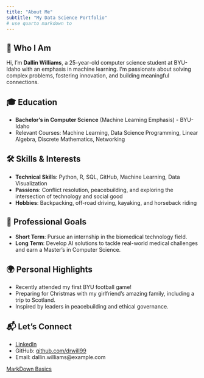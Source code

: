 ```yaml
---
title: "About Me"
subtitle: "My Data Science Portfolio"
# use quarto markdown to 
---
```


## 🌟 Who I Am
Hi, I’m **Dallin Williams**, a 25-year-old computer science student at BYU-Idaho with an emphasis in machine learning. I’m passionate about solving complex problems, fostering innovation, and building meaningful connections.

## 🎓 Education
- **Bachelor’s in Computer Science** (Machine Learning Emphasis) - BYU-Idaho
- Relevant Courses: Machine Learning, Data Science Programming, Linear Algebra, Discrete Mathematics, Networking

## 🛠️ Skills & Interests
- **Technical Skills**: Python, R, SQL, GitHub, Machine Learning, Data Visualization
- **Passions**: Conflict resolution, peacebuilding, and exploring the intersection of technology and social good
- **Hobbies**: Backpacking, off-road driving, kayaking, and horseback riding


## 💼 Professional Goals
- **Short Term**: Pursue an internship in the biomedical technology field.
- **Long Term**: Develop AI solutions to tackle real-world medical challenges and earn a Master’s in Computer Science.


## 🌍 Personal Highlights
- Recently attended my first BYU football game!
- Preparing for Christmas with my girlfriend's amazing family, including a trip to Scotland.
- Inspired by leaders in peacebuilding and ethical governance.


## 📬 Let’s Connect
- [LinkedIn](https://www.linkedin.com/in/drwill99)
- GitHub: [github.com/drwill99](https://github.com/drwill99)
- Email: dallin.williams@example.com


[MarkDown Basics](https://quarto.org/docs/authoring/markdown-basics.html#links-images)
